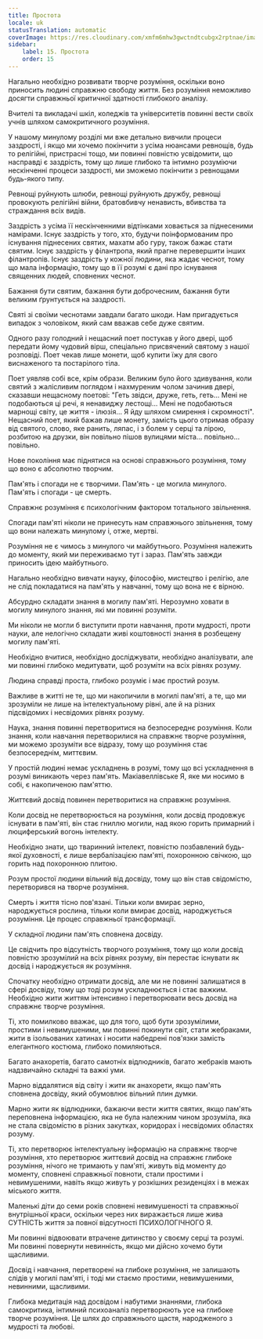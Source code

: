 ```yaml
---
title: Простота
locale: uk
statusTranslation: automatic
coverImage: https://res.cloudinary.com/xmfm6mhw3gwctndtcubgx2rptnae/image/upload/v1740337243/small_cover_educacion_fundamental_a051170f1c.webp
sidebar:
    label: 15. Простота
    order: 15
---
```

Нагально необхідно розвивати творче розуміння, оскільки воно приносить людині справжню свободу життя. Без розуміння неможливо досягти справжньої критичної здатності глибокого аналізу.

Вчителі та викладачі шкіл, коледжів та університетів повинні вести своїх учнів шляхом самокритичного розуміння.

У нашому минулому розділі ми вже детально вивчили процеси заздрості, і якщо ми хочемо покінчити з усіма нюансами ревнощів, будь то релігійні, пристрасні тощо, ми повинні повністю усвідомити, що насправді є заздрість, тому що лише глибоко та інтимно розуміючи нескінченні процеси заздрості, ми зможемо покінчити з ревнощами будь-якого типу.

Ревнощі руйнують шлюби, ревнощі руйнують дружбу, ревнощі провокують релігійні війни, братовбивчу ненависть, вбивства та страждання всіх видів.

Заздрість з усіма її нескінченними відтінками ховається за піднесеними намірами. Існує заздрість у того, хто, будучи поінформованим про існування піднесених святих, махатм або гуру, також бажає стати святим. Існує заздрість у філантропа, який прагне перевершити інших філантропів. Існує заздрість у кожної людини, яка жадає чеснот, тому що мала інформацію, тому що в її розумі є дані про існування священних людей, сповнених чеснот.

Бажання бути святим, бажання бути доброчесним, бажання бути великим ґрунтується на заздрості.

Святі зі своїми чеснотами завдали багато шкоди. Нам пригадується випадок з чоловіком, який сам вважав себе дуже святим.

Одного разу голодний і нещасний поет постукав у його двері, щоб передати йому чудовий вірш, спеціально присвячений святому з нашої розповіді. Поет чекав лише монети, щоб купити їжу для свого виснаженого та постарілого тіла.

Поет уявляв собі все, крім образи. Великим було його здивування, коли святий з жалісливим поглядом і нахмуреним чолом зачинив двері, сказавши нещасному поетові: "Геть звідси, друже, геть, геть... Мені не подобаються ці речі, я ненавиджу лестощі... Мені не подобаються марнощі світу, це життя - ілюзія... Я йду шляхом смирення і скромності". Нещасний поет, який бажав лише монету, замість цього отримав образу від святого, слово, яке ранить, ляпас, і з болем у серці та лірою, розбитою на друзки, він повільно пішов вулицями міста... повільно... повільно.

Нове покоління має піднятися на основі справжнього розуміння, тому що воно є абсолютно творчим.

Пам'ять і спогади не є творчими. Пам'ять - це могила минулого. Пам'ять і спогади - це смерть.

Справжнє розуміння є психологічним фактором тотального звільнення.

Спогади пам'яті ніколи не принесуть нам справжнього звільнення, тому що вони належать минулому і, отже, мертві.

Розуміння не є чимось з минулого чи майбутнього. Розуміння належить до моменту, який ми переживаємо тут і зараз. Пам'ять завжди приносить ідею майбутнього.

Нагально необхідно вивчати науку, філософію, мистецтво і релігію, але не слід покладатися на пам'ять у навчанні, тому що вона не є вірною.

Абсурдно складати знання в могилу пам'яті. Нерозумно ховати в могилу минулого знання, які ми повинні розуміти.

Ми ніколи не могли б виступити проти навчання, проти мудрості, проти науки, але нелогічно складати живі коштовності знання в розбещену могилу пам'яті.

Необхідно вчитися, необхідно досліджувати, необхідно аналізувати, але ми повинні глибоко медитувати, щоб розуміти на всіх рівнях розуму.

Людина справді проста, глибоко розуміє і має простий розум.

Важливе в житті не те, що ми накопичили в могилі пам'яті, а те, що ми зрозуміли не лише на інтелектуальному рівні, але й на різних підсвідомих і несвідомих рівнях розуму.

Наука, знання повинні перетворитися на безпосереднє розуміння. Коли знання, коли навчання перетворилися на справжнє творче розуміння, ми можемо зрозуміти все відразу, тому що розуміння стає безпосереднім, миттєвим.

У простій людині немає ускладнень в розумі, тому що всі ускладнення в розумі виникають через пам'ять. Макіавеллівське Я, яке ми носимо в собі, є накопиченою пам'яттю.

Життєвий досвід повинен перетворитися на справжнє розуміння.

Коли досвід не перетворюється на розуміння, коли досвід продовжує існувати в пам'яті, він стає гниллю могили, над якою горить примарний і люциферський вогонь інтелекту.

Необхідно знати, що тваринний інтелект, повністю позбавлений будь-якої духовності, є лише вербалізацією пам'яті, похоронною свічкою, що горить над похоронною плитою.

Розум простої людини вільний від досвіду, тому що він став свідомістю, перетворився на творче розуміння.

Смерть і життя тісно пов'язані. Тільки коли вмирає зерно, народжується рослина, тільки коли вмирає досвід, народжується розуміння. Це процес справжньої трансформації.

У складної людини пам'ять сповнена досвіду.

Це свідчить про відсутність творчого розуміння, тому що коли досвід повністю зрозумілий на всіх рівнях розуму, він перестає існувати як досвід і народжується як розуміння.

Спочатку необхідно отримати досвід, але ми не повинні залишатися в сфері досвіду, тому що тоді розум ускладнюється і стає важким. Необхідно жити життям інтенсивно і перетворювати весь досвід на справжнє творче розуміння.

Ті, хто помилково вважає, що для того, щоб бути зрозумілими, простими і невимушеними, ми повинні покинути світ, стати жебраками, жити в ізольованих хатинах і носити набедрені пов'язки замість елегантного костюма, глибоко помиляються.

Багато анахоретів, багато самотніх відлюдників, багато жебраків мають надзвичайно складні та важкі уми.

Марно віддалятися від світу і жити як анахорети, якщо пам'ять сповнена досвіду, який обумовлює вільний плин думки.

Марно жити як відлюдники, бажаючи вести життя святих, якщо пам'ять переповнена інформацією, яка не була належним чином зрозуміла, яка не стала свідомістю в різних закутках, коридорах і несвідомих областях розуму.

Ті, хто перетворює інтелектуальну інформацію на справжнє творче розуміння, хто перетворює життєвий досвід на справжнє глибоке розуміння, нічого не тримають у пам'яті, живуть від моменту до моменту, сповнені справжньої повноти, стали простими і невимушеними, навіть якщо живуть у розкішних резиденціях і в межах міського життя.

Маленькі діти до семи років сповнені невимушеності та справжньої внутрішньої краси, оскільки через них виражається лише жива СУТНІСТЬ життя за повної відсутності ПСИХОЛОГІЧНОГО Я.

Ми повинні відвоювати втрачене дитинство у своєму серці та розумі. Ми повинні повернути невинність, якщо ми дійсно хочемо бути щасливими.

Досвід і навчання, перетворені на глибоке розуміння, не залишають слідів у могилі пам'яті, і тоді ми стаємо простими, невимушеними, невинними, щасливими.

Глибока медитація над досвідом і набутими знаннями, глибока самокритика, інтимний психоаналіз перетворюють усе на глибоке творче розуміння. Це шлях до справжнього щастя, народженого з мудрості та любові.

